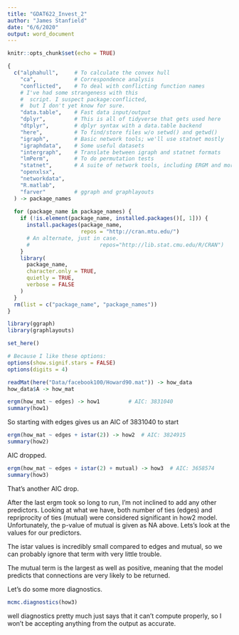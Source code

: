 ---
title: "GDAT622_Invest_2"
author: "James Stanfield"
date: "6/6/2020"
output: word_document
---

```{r setup, include=FALSE}
knitr::opts_chunk$set(echo = TRUE)

{
  c("alphahull",     # To calculate the convex hull
    "ca",            # Correspondence analysis
    "conflicted",    # To deal with conflicting function names
    # I've had some strangeness with this
    #  script. I suspect package:conflicted,
    #  but I don't yet know for sure.
    "data.table",    # Fast data input/output
    "dplyr",         # This is all of tidyverse that gets used here
    "dtplyr",        # dplyr syntax with a data.table backend
    "here",          # To find/store files w/o setwd() and getwd()
    "igraph",        # Basic network tools; we'll use statnet mostly
    "igraphdata",    # Some useful datasets
    "intergraph",    # Translate between igraph and statnet formats
    "lmPerm",        # To do permutation tests
    "statnet",       # A suite of network tools, including ERGM and more
    "openxlsx",
    "networkdata",
    "R.matlab",
    "farver"         # ggraph and graphlayouts
  ) -> package_names
  
  for (package_name in package_names) {
    if (!is.element(package_name, installed.packages()[, 1])) {
      install.packages(package_name,
                       repos = "http://cran.mtu.edu/")
      # An alternate, just in case.
      #                      repos="http://lib.stat.cmu.edu/R/CRAN")
    }
    library(
      package_name,
      character.only = TRUE,
      quietly = TRUE,
      verbose = FALSE
    )
  }
  rm(list = c("package_name", "package_names"))
}

library(ggraph)
library(graphlayouts)

set_here()

# Because I like these options:
options(show.signif.stars = FALSE)
options(digits = 4)
```

```{r Load data and pull out matrix}
readMat(here("Data/facebook100/Howard90.mat")) -> how_data
how_data$A -> how_mat
```

```{r edges}
ergm(how_mat ~ edges) -> how1         # AIC: 3831040
summary(how1)
```

So starting with edges gives us an AIC of 3831040 to start

```{r istar}
ergm(how_mat ~ edges + istar(2)) -> how2  # AIC: 3824915
summary(how2)
```

AIC dropped.

```{r mutual}

ergm(how_mat ~ edges + istar(2) + mutual) -> how3  # AIC: 3658574
summary(how3)
```

That's another AIC drop.

After the last ergm took so long to run, I'm not inclined to add any other predictors.
Looking at what we have, both number of ties (edges) and repriprocity of ties (mutual)
were considered significant in how2 model. Unfortunately, the p-value of mutual is
given as NA above. Lets's look at the values for our predictors.

The istar values is incredibly small compared to edges and mutual, so we can probably ignore that term with very little trouble.

The mutual term is the largest as well as positive, meaning that the model predicts that connections are very likely to be returned.

Let's do some more diagnostics.

```{r mcmc diagnostics}
mcmc.diagnostics(how3)
```

well diagnostics pretty much just says that it can't compute properly, so I won't be accepting anything from the output as accurate.



































